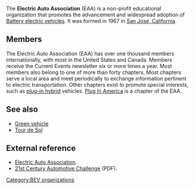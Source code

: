 The '''Electric Auto Association''' (EAA) is a non-profit educational organization that promotes the advancement and widespread adoption of [[Battery electric vehicle]]s.  It was formed in 1967 in [[wikipedia:San Jose, California|San Jose, California]].

==Members==
The Electric Auto Association (EAA) has over one thousand members internationally, with most in the United States and Canada.  Members receive the Current Events newsletter six or more times a year.  Most members also belong to one of more than forty chapters.  Most  chapters serve a local area and meet periodically to exchange information pertinent to electric transportation.  Other chapters exist to promote special interests, such as [[plug-in hybrid]] vehicles. [[Plug In America]] is a chapter of the EAA.
== See also ==
* [[Green vehicle]]
* [[Tour de Sol]]

==External reference==
*[http://eaaev.org Electric Auto Association].
*[http://www.eevc.info/2stcentautocomp.pdf 21st Century Automotive Challenge] (PDF).

[[Category:BEV organizations]]